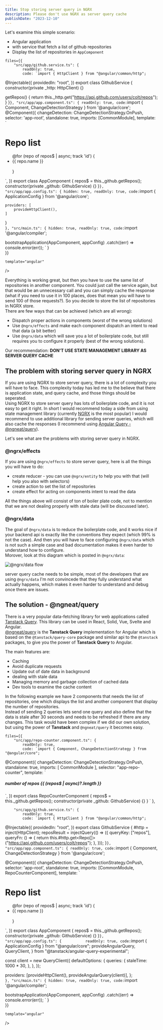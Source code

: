 ```yaml
---
title: Stop storing server query in NGRX
description: Please don't use NGRX as server query cache
publishDate: "2023-12-10"
---
```


Let's examine this simple scenario:
- Angular application
- with service that fetch a list of github repositories
- Display the list of repositories in `AppComponent`

<div className="mt-5">
<Sandpack 
	customSetup={{ 
		dependencies: { 			
			"@angular/core": "^17.0.0",
			"@angular/platform-browser": "^17.0.0",
			"@angular/platform-browser-dynamic": "^17.0.0",
			"@angular/common": "^17.0.0",
			"@angular/compiler": "^17.0.0"			
		}
	}}
	
	files={{		
		"src/app/github.service.ts": {
			readOnly: true,
			code: `import { HttpClient } from "@angular/common/http";

@Injectable({
  providedIn: "root",
})
export class GithubService {
  constructor(private _http: HttpClient) {}

  getRepos() {
    return this._http.get("https://api.github.com/users/colt/repos");
  }
}`
		},
		"src/app/app.component.ts": {
			readOnly: true,
			code: `import { Component, ChangeDetectionStrategy } from '@angular/core';
@Component({
  changeDetection: ChangeDetectionStrategy.OnPush,
  selector: 'app-root',
  standalone: true,
  imports: [CommonModule],
  template: \`
    <h1>Repo list</h1>
    <ul>
			@for (repo of repos$ | async; track 'id') {
				<li>
					{{ repo.name }}
				</li>	
			}      
    </ul>
  \`,
})
export class AppComponent {
	repos$ = this._github.getRepos();
  constructor(private _github: GithubService) {}
}`
		},
		"src/app/app.config.ts": {
			hidden: true,
			readOnly: true,
			code: `import { ApplicationConfig } from '@angular/core';

	providers: [
		provideHttpClient(),		
	]
}			
`
		},
		"src/main.ts": {
			hidden: true,
			readOnly: true,
			code: `import '@angular/compiler';

bootstrapApplication(AppComponent, appConfig)
  .catch((err) => console.error(err));
`
		}	
	}}
	
	template="angular" 
/>
</div>

Everything is working great, but then you have to use the same list of repositories in another component. You could just call the service again, but that would be an unnecessary call and you can simply cache the response (what if you need to use it in 100 places, does that mean you will have to send 100 of those requests?). So you decide to store the list of repositories in NGRX store.  
There are few ways that can be achieved (which are all wrong):
- Dispatch proper actions in components (worst of the wrong solutions)
- Use `@ngrx/effects` and make each component dispatch an intent to read that data (a bit better)
- Use `@ngrx/data` which will save you a lot of boilerplate code, but still requires you to configure it properly (best of the wrong solutions).

Our recommendation: **DON'T USE STATE MANAGEMENT LIBRARY AS SERVER QUERY CACHE**

## The problem with storing server query in NGRX

If you are using NGRX to store server query, there is a lot of complexity you will have to face. This complexity today has led me to the believe that there is application state, and query cache, and those things should be seperated.  
Using NGRX to store server query has lots of boilerplate code, and it is not easy to get it right. In short I would recommend today a side from using state management library (currently [NGRX](https://ngrx.io/) is the most popular) I would recommend to use additional library for sending server queries, which will also cache the responses (I recommend using [Angular Query - @ngneat/query](https://github.com/ngneat/query)).  

Let's see what are the problems with storing server query in NGRX.

### @ngrx/effects

If you are using `@ngrx/effects` to store server query, here is all the things you will have to do:
- create reducer - you can use `@ngrx/entity` to help you with that (will help you also with selectors)
- create action to set the list of repositories
- create effect for acting on components intent to read the data

All the things above will consist of ton of boiler plate code, not to mention that we are not dealing properly with stale data (will be discussed later).

### @ngrx/data

The goal of `@ngrx/data` is to reduce the boilerplate code, and it works nice if your backend api is exactly like the conventions they expect (which 99% is not the case). And then you will have to face configuring `@ngrx/data` which is not such a simple case and bad documentation makes it even harder to understand how to configure.  
Morover, look at this diagram which is posted in `@ngrx/data`:

![@ngrx/data flow](https://ngrx.io/generated/images/guide/data/action-flow.png)

server query cache needs to be simple, most of the developers that are using `@ngrx/data` I'm not convincede that they fully understand what actually happens, which makes it even harder to understand and debug once there are issues.

## The solution - @ngneat/query

There is a very popular data-fetching library for web applications called [Tanstack Query](https://tanstack.com/query/latest/docs/react/overview). This library can be used in React, Solid, Vue, Svelte and Angular.  
[@ngneat/query](https://github.com/ngneat/query) is the **Tanstack Query** implementation for Angular which is based on the `@tanstack/query-core` package and similar api to the `@tanstack` packages, to give you the power of **Tanstack Query** to Angular.

The main features are:
- Caching
- Avoid duplicate requests
- Update out of date data in background
- dealing with stale data
- Managing memory and garbage collection of cached data
- Dev tools to examine the cache content

In the following example we have 2 components that needs the list of repositories, one which displays the list and another component that display the number of repositories.  
Instead of sending 2 queries lets send one query and also define that the data is stale after 30 seconds and needs to be refreshed if there are any changes. 
This task would have been complex if we did our own solution, but using the power of **Tanstack** and `@ngneat/query` it becomes easy.


<div className="mt-5">
<Sandpack 
	customSetup={{ 
		dependencies: { 			
			"@angular/core": "^17.0.0",
			"@angular/platform-browser": "^17.0.0",
			"@angular/platform-browser-dynamic": "^17.0.0",
			"@angular/common": "^17.0.0",
			"@angular/compiler": "^17.0.0",
			"@tanstack/angular-query-experimental": "5.14.1"
		}
	}}
	
	files={{
		"src/app/repo-counter.component.ts": {
			readOnly: true,
			code: `import { Component, ChangeDetectionStrategy } from "@angular/core";

@Component({
	changeDetection: ChangeDetectionStrategy.OnPush,
	standalone: true,
	imports: [ CommonModule ],
  selector: "app-repo-counter",
  template: \`<h5>number of repos {{ (repos$ | async)?.length }}</h5> \`,
})
export class RepoCounterComponent {
  repos$ = this._github.getRepos();
  constructor(private _github: GithubService) {}
}
`
		},
				
		"src/app/github.service.ts": {
			readOnly: true,
			code: `import { HttpClient } from "@angular/common/http";

@Injectable({
  providedIn: "root",
})
export class GithubService {
  #http = inject(HttpClient);
  reposResult = injectQuery(() => ({
    queryKey: ["repos"],
    queryFn: () => {
      return this.#http.get<Repo[]>("https://api.github.com/users/colt/repos");
    },
  }));
}`
		},
		"src/app/app.component.ts": {
			readOnly: true,
			code: `import { Component, ChangeDetectionStrategy } from '@angular/core';

@Component({
  changeDetection: ChangeDetectionStrategy.OnPush,
  selector: 'app-root',
  standalone: true,
  imports: [CommonModule, RepoCounterComponent],
  template: \`
    <h1>Repo list</h1>
		<app-repo-counter></app-repo-counter>
    <ul>
			@for (repo of repos$ | async; track 'id') {
				<li>
					{{ repo.name }}
				</li>	
			}      
    </ul>
  \`,
})
export class AppComponent {
	repos$ = this._github.getRepos();
  constructor(private _github: GithubService) {}
}`
		},
		"src/app/app.config.ts": {			
			readOnly: true,
			code: `import { ApplicationConfig } from "@angular/core";
  provideAngularQuery,
  QueryClient,
} from "@tanstack/angular-query-experimental";

const client = new QueryClient({
  defaultOptions: {
    queries: {
      staleTime: 1000 * 30,
    },
  },
});

  providers: [provideHttpClient(), provideAngularQuery(client)],
};		
`
		},
		"src/main.ts": {
			hidden: true,
			readOnly: true,
			code: `import '@angular/compiler';

bootstrapApplication(AppComponent, appConfig)
  .catch((err) => console.error(err));
`
		}	
	}}
	
	template="angular" 
/>
</div>

